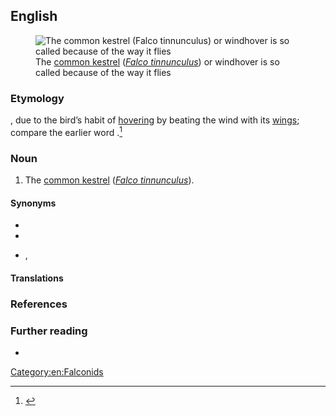 ==English==
[[File:Common-Kestrel-2.jpg|thumb|The [[common kestrel]] (''[[Falco tinnunculus]]'') or windhover is so called because of the way it flies]]

===Etymology===
{{compound|wind|hover|lang=en}}, due to the bird’s habit of [[hover]]ing by beating the wind with its [[wing#Noun|wings]]; compare the earlier word {{m|en|windfucker}}.<ref>{{R:Online Etymology Dictionary}}</ref>

===Noun===
{{en-noun}}

# {{lb|en|Britain}} The [[common kestrel]] (''[[Falco tinnunculus]]''). {{defdate|from 1674.}}

====Synonyms====
* {{l|en|kestrel}}
* {{l|en|staniel}}
* {{l|en|windfucker}}, {{l|en|windsucker}}

====Translations====
{{trans-see|common kestrel}}

===References===
<references />

===Further reading===
* {{pedia|common kestrel}}

[[Category:en:Falconids]]